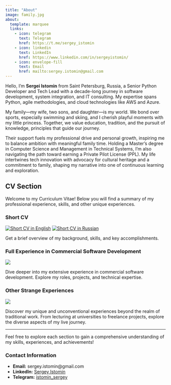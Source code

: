 ```yaml
---
title: "About"
image: family.jpg
about:
  template: marquee
  links:
    - icon: telegram
      text: Telegram
      href: https://t.me/sergey_istomin
    - icon: linkedin
      text: LinkedIn
      href: https://www.linkedin.com/in/sergeyistomin/
    - icon: envelope-fill
      text: Email
      href: mailto:sergey.istomin@gmail.com
---
```


Hello, I'm **Sergei Istomin** from Saint Petersburg, Russia, a Senior Python Developer and Tech Lead with a decade-long journey in software development, system integration, and IT consulting. My expertise spans Python, agile methodologies, and cloud technologies like AWS and Azure.

My family—my wife, two sons, and daughter—is my world. We bond over sports, especially swimming and skiing, and I cherish playful moments with my little princess. Together, we value education, tradition, and the pursuit of knowledge, principles that guide our journey.

Their support fuels my professional drive and personal growth, inspiring me to balance ambition with meaningful family time. Holding a Master's degree in Computer Science and Management in Technical Systems, I'm also navigating the path toward earning a Private Pilot License (PPL). My life intertwines tech innovation with advocacy for cultural heritage and a commitment to family, shaping my narrative into one of continuous learning and exploration.

## CV Section
Welcome to my Curriculum Vitae! Below you will find a summary of my professional experience, skills, and other unique experiences.

### Short CV
[![Short CV in English](https://img.shields.io/badge/View-Short%20CV%20in%20English-blue)](cv/short_cv_in_english.qmd)
[![Short CV in Russian](https://img.shields.io/badge/View-Short%20CV%20in%20Russian-blue)](cv/short_cv_in_russian.qmd)


Get a brief overview of my background, skills, and key accomplishments.

### Full Experience in Commercial Software Development
[![](https://img.shields.io/badge/View-Full%20Experience-green)](cv/full_experience_in_commercial_software_dev.qmd)

Dive deeper into my extensive experience in commercial software development. Explore my roles, projects, and technical expertise.

### Other Strange Experiences
[![](https://img.shields.io/badge/View-Strange%20Experiences-purple)](cv/other_strange_expirience.qmd)

Discover my unique and unconventional experiences beyond the realm of traditional work. From lecturing at universities to freelance projects, explore the diverse aspects of my live journey.

---

Feel free to explore each section to gain a comprehensive understanding of my skills, experiences, and achievements!


### Contact Information
- **Email:** sergey.istomin@gmail.com
- **LinkedIn:** [Sergey Istomin](https://www.linkedin.com/in/sergeyistomin/)
- **Telegram:** [istomin_sergey](https://t.me/sergey_istomin)

